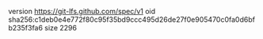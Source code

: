 version https://git-lfs.github.com/spec/v1
oid sha256:c1deb0e4e772f80c95f35bd9ccc495d26de27f0e905470c0fa0d6bfb235f3fa6
size 2296
